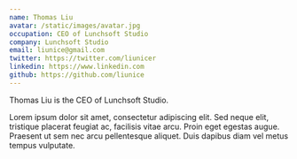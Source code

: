 ```yaml
---
name: Thomas Liu
avatar: /static/images/avatar.jpg
occupation: CEO of Lunchsoft Studio
company: Lunchsoft Studio
email: liunice@gmail.com
twitter: https://twitter.com/liunicer
linkedin: https://www.linkedin.com
github: https://github.com/liunice
---
```


Thomas Liu is the CEO of Lunchsoft Studio.

Lorem ipsum dolor sit amet, consectetur adipiscing elit. Sed neque elit, tristique placerat feugiat ac, facilisis vitae arcu. Proin eget egestas augue. Praesent ut sem nec arcu pellentesque aliquet. Duis dapibus diam vel metus tempus vulputate.
